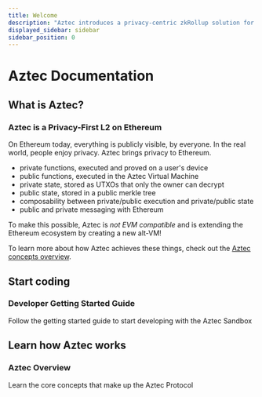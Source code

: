 ```yaml
---
title: Welcome
description: "Aztec introduces a privacy-centric zkRollup solution for Ethereum, enhancing confidentiality and scalability within the Ethereum ecosystem."
displayed_sidebar: sidebar
sidebar_position: 0
---
```


# Aztec Documentation

## What is Aztec?

### Aztec is a Privacy-First L2 on Ethereum

On Ethereum today, everything is publicly visible, by everyone. In the real world, people enjoy privacy. Aztec brings privacy to Ethereum.

- private functions, executed and proved on a user's device
- public functions, executed in the Aztec Virtual Machine
- private state, stored as UTXOs that only the owner can decrypt
- public state, stored in a public merkle tree
- composability between private/public execution and private/public state
- public and private messaging with Ethereum

To make this possible, Aztec is _not EVM compatible_ and is extending the Ethereum ecosystem by creating a new alt-VM!

To learn more about how Aztec achieves these things, check out the [Aztec concepts overview](/aztec).

## Start coding

<div>
  <Card shadow="tl" link="/developers/getting_started">
    <CardHeader>
      <h3>Developer Getting Started Guide</h3>
    </CardHeader>
    <CardBody>
      Follow the getting started guide to start developing with the Aztec Sandbox
    </CardBody>
  </Card>
</div>

## Learn how Aztec works

<div>
  <Card shadow="tl" link="/aztec">
    <CardHeader>
      <h3>Aztec Overview</h3>
    </CardHeader>
    <CardBody>Learn the core concepts that make up the Aztec Protocol</CardBody>
  </Card>
</div>
